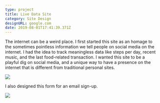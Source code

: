 ```yaml
---
type: project
title: Live Data Site
category: Site Design
designURL: google.com
date: 2019-08-01T17:41:39.371Z
---
```

The internet can be a weird place. I first started this site as an homage to the sometimes pointless information we tell people on social media on the internet. I had the idea to track meaningless data like steps per day, recent music, and the last food-related transaction. I wanted this site to be a playful dig on social media, and a unique way to have a presence on the internet that is different from traditional personal sites.

![](/assets/live-data-1.png)

I also designed this form for an email sign-up.

![](/assets/live-data-2.png)
